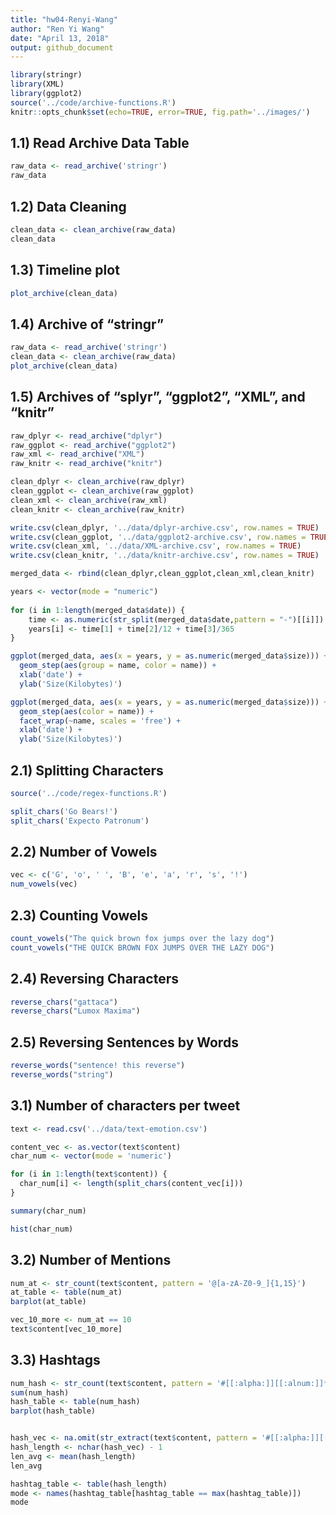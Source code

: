 ```yaml
---
title: "hw04-Renyi-Wang"
author: "Ren Yi Wang"
date: "April 13, 2018"
output: github_document
---
```


```r
library(stringr)
library(XML)
library(ggplot2)
source('../code/archive-functions.R')
knitr::opts_chunk$set(echo=TRUE, error=TRUE, fig.path='../images/')
```

## 1.1) Read Archive Data Table

```r
raw_data <- read_archive('stringr')
raw_data
```

## 1.2) Data Cleaning

```r
clean_data <- clean_archive(raw_data)
clean_data
```

## 1.3) Timeline plot

```r
plot_archive(clean_data)
```

## 1.4) Archive of "stringr"

```r
raw_data <- read_archive('stringr')
clean_data <- clean_archive(raw_data)
plot_archive(clean_data)
```

## 1.5) Archives of "splyr", "ggplot2", "XML", and "knitr"

```r
raw_dplyr <- read_archive("dplyr")
raw_ggplot <- read_archive("ggplot2")
raw_xml <- read_archive("XML")
raw_knitr <- read_archive("knitr")

clean_dplyr <- clean_archive(raw_dplyr)
clean_ggplot <- clean_archive(raw_ggplot)
clean_xml <- clean_archive(raw_xml)
clean_knitr <- clean_archive(raw_knitr)

write.csv(clean_dplyr, '../data/dplyr-archive.csv', row.names = TRUE)
write.csv(clean_ggplot, '../data/ggplot2-archive.csv', row.names = TRUE)
write.csv(clean_xml, '../data/XML-archive.csv', row.names = TRUE)
write.csv(clean_knitr, '../data/knitr-archive.csv', row.names = TRUE)

merged_data <- rbind(clean_dplyr,clean_ggplot,clean_xml,clean_knitr)

years <- vector(mode = "numeric")
             
for (i in 1:length(merged_data$date)) {
    time <- as.numeric(str_split(merged_data$date,pattern = "-")[[i]])
    years[i] <- time[1] + time[2]/12 + time[3]/365 
}  

ggplot(merged_data, aes(x = years, y = as.numeric(merged_data$size))) +
  geom_step(aes(group = name, color = name)) +
  xlab('date') +
  ylab('Size(Kilobytes)')

ggplot(merged_data, aes(x = years, y = as.numeric(merged_data$size))) +
  geom_step(aes(color = name)) + 
  facet_wrap(~name, scales = 'free') +
  xlab('date') +
  ylab('Size(Kilobytes)')
```

## 2.1) Splitting Characters

```r
source('../code/regex-functions.R')

split_chars('Go Bears!')
split_chars('Expecto Patronum')
```

## 2.2) Number of Vowels

```r
vec <- c('G', 'o', ' ', 'B', 'e', 'a', 'r', 's', '!')
num_vowels(vec)
```

## 2.3) Counting Vowels

```r
count_vowels("The quick brown fox jumps over the lazy dog")
count_vowels("THE QUICK BROWN FOX JUMPS OVER THE LAZY DOG")
```

## 2.4) Reversing Characters

```r
reverse_chars("gattaca")
reverse_chars("Lumox Maxima")
```

## 2.5) Reversing Sentences by Words

```r
reverse_words("sentence! this reverse")
reverse_words("string")
```

## 3.1) Number of characters per tweet

```r
text <- read.csv('../data/text-emotion.csv')

content_vec <- as.vector(text$content)
char_num <- vector(mode = 'numeric')

for (i in 1:length(text$content)) {
  char_num[i] <- length(split_chars(content_vec[i]))
}

summary(char_num)

hist(char_num)
```

## 3.2) Number of Mentions

```r
num_at <- str_count(text$content, pattern = '@[a-zA-Z0-9_]{1,15}')
at_table <- table(num_at)
barplot(at_table)

vec_10_more <- num_at == 10
text$content[vec_10_more]
```

## 3.3) Hashtags

```r
num_hash <- str_count(text$content, pattern = '#[[:alpha:]][[:alnum:]]*')
sum(num_hash)
hash_table <- table(num_hash)
barplot(hash_table)


hash_vec <- na.omit(str_extract(text$content, pattern = '#[[:alpha:]][[:alnum:]]*'))
hash_length <- nchar(hash_vec) - 1
len_avg <- mean(hash_length)
len_avg

hashtag_table <- table(hash_length)
mode <- names(hashtag_table[hashtag_table == max(hashtag_table)])
mode
```







